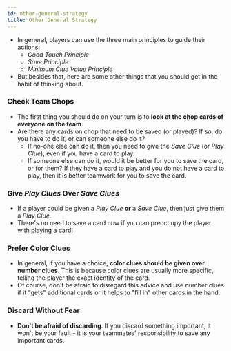 ```yaml
---
id: other-general-strategy
title: Other General Strategy
---
```



<BeginnersGuideProgress id="other-general-strategy" />

- In general, players can use the three main principles to guide their actions:
  - _Good Touch Principle_
  - _Save Principle_
  - _Minimum Clue Value Principle_
- But besides that, here are some other things that you should get in the habit of thinking about.

### Check Team Chops

- The first thing you should do on your turn is to **look at the chop cards of everyone on the team**.
- Are there any cards on chop that need to be saved (or played)? If so, do you have to do it, or can someone else do it?
  - If no-one else can do it, then you need to give the _Save Clue_ (or _Play Clue_), even if you have a card to play.
  - If someone else can do it, would it be better for you to save the card, or for them? If they have a card to play and you do not have a card to play, then it is better teamwork for you to save the card.

### Give _Play Clues_ Over _Save Clues_

- If a player could be given a _Play Clue_ **or** a _Save Clue_, then just give them a _Play Clue_.
- There's no need to save a card now if you can preoccupy the player with playing a card!

### Prefer Color Clues

- In general, if you have a choice, **color clues should be given over number clues**. This is because color clues are usually more specific, telling the player the exact identity of the card.
- Of course, don't be afraid to disregard this advice and use number clues if it "gets" additional cards or it helps to "fill in" other cards in the hand.

### Discard Without Fear

- **Don't be afraid of discarding**. If you discard something important, it won't be your fault - it is your teammates' responsibility to save any important cards.
